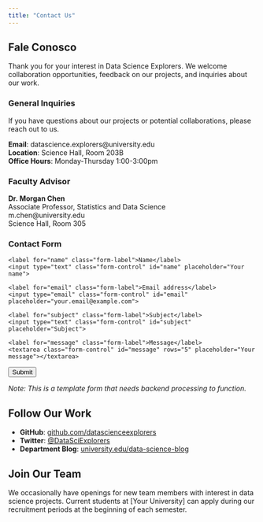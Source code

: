 ```yaml
---
title: "Contact Us"
---
```


## Fale Conosco

Thank you for your interest in Data Science Explorers. We welcome collaboration opportunities, feedback on our projects, and inquiries about our work.

::: {.grid}

::: {.g-col-12 .g-col-md-6}
### General Inquiries

If you have questions about our projects or potential collaborations, please reach out to us.

**Email**: datascience.explorers@university.edu  
**Location**: Science Hall, Room 203B  
**Office Hours**: Monday-Thursday 1:00-3:00pm

### Faculty Advisor

**Dr. Morgan Chen**  
Associate Professor, Statistics and Data Science  
m.chen@university.edu  
Science Hall, Room 305
:::

::: {.g-col-12 .g-col-md-6}
### Contact Form

<form>
  <div class="mb-3">
    <label for="name" class="form-label">Name</label>
    <input type="text" class="form-control" id="name" placeholder="Your name">
  </div>
  <div class="mb-3">
    <label for="email" class="form-label">Email address</label>
    <input type="email" class="form-control" id="email" placeholder="your.email@example.com">
  </div>
  <div class="mb-3">
    <label for="subject" class="form-label">Subject</label>
    <input type="text" class="form-control" id="subject" placeholder="Subject">
  </div>
  <div class="mb-3">
    <label for="message" class="form-label">Message</label>
    <textarea class="form-control" id="message" rows="5" placeholder="Your message"></textarea>
  </div>
  <button type="submit" class="btn btn-primary">Submit</button>
</form>

*Note: This is a template form that needs backend processing to function.*
:::

:::

## Follow Our Work

- **GitHub**: [github.com/datascienceexplorers](https://github.com/datascienceexplorers)
- **Twitter**: [@DataSciExplorers](https://twitter.com/DataSciExplorers)
- **Department Blog**: [university.edu/data-science-blog](https://university.edu/data-science-blog)

## Join Our Team

We occasionally have openings for new team members with interest in data science projects. Current students at [Your University] can apply during our recruitment periods at the beginning of each semester.